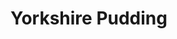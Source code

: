 <!-- Type:Desert -->
<!-- Cook:JEmery -->

# Yorkshire Pudding

\begin{recipe}{Yorkshire Pudding}{4}{1\fr12 hours}
\freeform This recipe was taken from the \texttt{cuisine} package of Ben Cohen.

\ingredient[\fr12]{pt}{milk}
\ingredient[2]{oz}{butter}
\ingredient[5]{oz}{self-raising flour}

Heat the milk and butter until nearly boiling. Add flour and allow to seeth over.

\ingredients[3]{}{eggs}
\ingredients{to taste}{salt and pepper}

Add the remaining eggs and whisk again. Cooks at 220\0C for about 1 hour.

\freeform Eat with a spoon.
\end{recipe}
